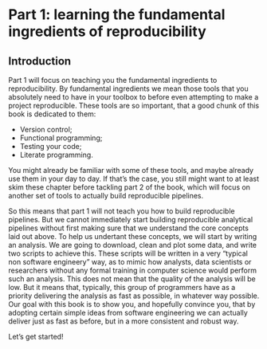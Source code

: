 # Part 1: learning the fundamental ingredients of reproducibility

## Introduction

Part 1 will focus on teaching you the fundamental ingredients to reproducibility.
By fundamental ingredients we mean those tools that you absolutely need to have
in your toolbox to before even attempting to make a project reproducible. These
tools are so important, that a good chunk of this book is dedicated to them:

- Version control;
- Functional programming;
- Testing your code;
- Literate programming.

You might already be familiar with some of these tools, and maybe already use them 
in your day to day. If that’s the case, you still might want to at least skim these 
chapter before tackling part 2 of the book, which will focus on another set of tools
to actually build reproducible pipelines.

So this means that part 1 will not teach you how to build reproducible pipelines.
But we cannot immediately start building reproducible analytical pipelines without
first making sure that we understand the core concepts laid out above. To help us
undertant these concepts, we will start by writing an analysis. We are going to download,
clean and plot some data, and write two scripts to achieve this. These scripts will be 
written in a very "typical non software engineery" way, as to mimic how analysts, data scientists
or researchers without any formal training in computer science would perform such an analysis.
This does not mean that the quality of the analysis will be low. But it means that, typically,
this group of programmers have as a priority delivering the analysis as fast as possible,
in whatever way possible. Our goal with this book is to show you, and hopefully convince you,
that by adopting certain simple ideas from software engineering we can actually deliver just
as fast as before, but in a more consistent and robust way.

Let’s get started!
